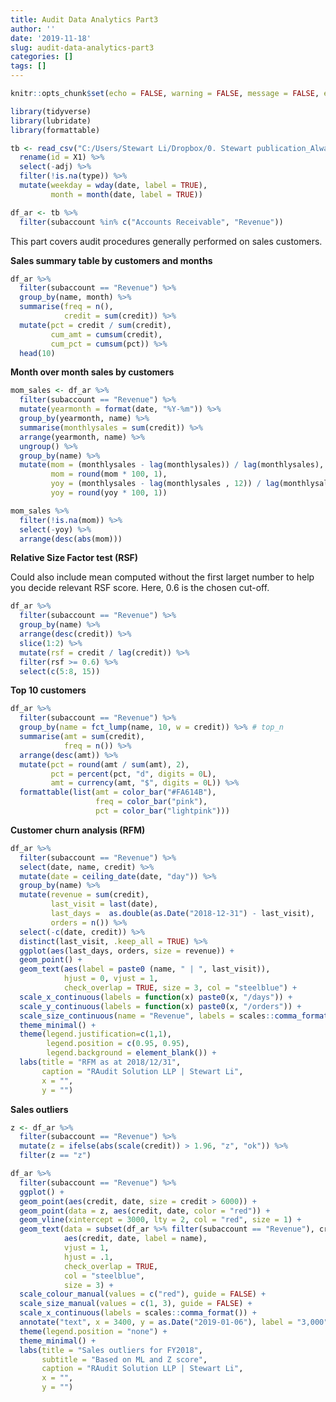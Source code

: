 ```yaml
---
title: Audit Data Analytics Part3
author: ''
date: '2019-11-18'
slug: audit-data-analytics-part3
categories: []
tags: []
---
```



```r
knitr::opts_chunk$set(echo = FALSE, warning = FALSE, message = FALSE, error = FALSE, comment = " ")

library(tidyverse)
library(lubridate)
library(formattable)

tb <- read_csv("C:/Users/Stewart Li/Dropbox/0. Stewart publication_Always updated/stdatascience/dsproject/auditworkpaper/data/gl.csv") %>% 
  rename(id = X1) %>% 
  select(-adj) %>% 
  filter(!is.na(type)) %>% 
  mutate(weekday = wday(date, label = TRUE),
         month = month(date, label = TRUE))

df_ar <- tb %>% 
  filter(subaccount %in% c("Accounts Receivable", "Revenue"))
```


This part covers audit procedures generally performed on sales customers. 


**Sales summary table by customers and months**


```r
df_ar %>% 
  filter(subaccount == "Revenue") %>% 
  group_by(name, month) %>% 
  summarise(freq = n(),
            credit = sum(credit)) %>% 
  mutate(pct = credit / sum(credit),
         cum_amt = cumsum(credit),
         cum_pct = cumsum(pct)) %>% 
  head(10)
```


**Month over month sales by customers**


```r
mom_sales <- df_ar %>% 
  filter(subaccount == "Revenue") %>% 
  mutate(yearmonth = format(date, "%Y-%m")) %>% 
  group_by(yearmonth, name) %>% 
  summarise(monthlysales = sum(credit)) %>% 
  arrange(yearmonth, name) %>% 
  ungroup() %>% 
  group_by(name) %>% 
  mutate(mom = (monthlysales - lag(monthlysales)) / lag(monthlysales),
         mom = round(mom * 100, 1),
         yoy = (monthlysales - lag(monthlysales , 12)) / lag(monthlysales, 12),
         yoy = round(yoy * 100, 1))

mom_sales %>% 
  filter(!is.na(mom)) %>% 
  select(-yoy) %>%  
  arrange(desc(abs(mom)))
```


**Relative Size Factor test (RSF)** 


Could also include mean computed without the first larget number to help you decide relevant RSF score. Here, 0.6 is the chosen cut-off.


```r
df_ar %>% 
  filter(subaccount == "Revenue") %>% 
  group_by(name) %>% 
  arrange(desc(credit)) %>% 
  slice(1:2) %>% 
  mutate(rsf = credit / lag(credit)) %>% 
  filter(rsf >= 0.6) %>% 
  select(c(5:8, 15))
```


**Top 10 customers**


```r
df_ar %>%
  filter(subaccount == "Revenue") %>% 
  group_by(name = fct_lump(name, 10, w = credit)) %>% # top_n
  summarise(amt = sum(credit),
            freq = n()) %>%  
  arrange(desc(amt)) %>%  
  mutate(pct = round(amt / sum(amt), 2),
         pct = percent(pct, "d", digits = 0L),
         amt = currency(amt, "$", digits = 0L)) %>% 
  formattable(list(amt = color_bar("#FA614B"),
                   freq = color_bar("pink"),
                   pct = color_bar("lightpink")))
```


**Customer churn analysis (RFM)**


```r
df_ar %>% 
  filter(subaccount == "Revenue") %>% 
  select(date, name, credit) %>% 
  mutate(date = ceiling_date(date, "day")) %>% 
  group_by(name) %>% 
  mutate(revenue = sum(credit),
         last_visit = last(date),
         last_days =  as.double(as.Date("2018-12-31") - last_visit),
         orders = n()) %>% 
  select(-c(date, credit)) %>% 
  distinct(last_visit, .keep_all = TRUE) %>% 
  ggplot(aes(last_days, orders, size = revenue)) +
  geom_point() +
  geom_text(aes(label = paste0 (name, " | ", last_visit)), 
            hjust = 0, vjust = 1, 
            check_overlap = TRUE, size = 3, col = "steelblue") +
  scale_x_continuous(labels = function(x) paste0(x, "/days")) +
  scale_y_continuous(labels = function(x) paste0(x, "/orders")) +
  scale_size_continuous(name = "Revenue", labels = scales::comma_format()) +
  theme_minimal() +
  theme(legend.justification=c(1,1),
        legend.position = c(0.95, 0.95),
        legend.background = element_blank()) +
  labs(title = "RFM as at 2018/12/31", 
       caption = "RAudit Solution LLP | Stewart Li",
       x = "",
       y = "")
```


**Sales outliers**


```r
z <- df_ar %>% 
  filter(subaccount == "Revenue") %>% 
  mutate(z = ifelse(abs(scale(credit)) > 1.96, "z", "ok")) %>% 
  filter(z == "z")

df_ar %>% 
  filter(subaccount == "Revenue") %>% 
  ggplot() +
  geom_point(aes(credit, date, size = credit > 6000)) +
  geom_point(data = z, aes(credit, date, color = "red")) +
  geom_vline(xintercept = 3000, lty = 2, col = "red", size = 1) +
  geom_text(data = subset(df_ar %>% filter(subaccount == "Revenue"), credit > 3000),
            aes(credit, date, label = name), 
            vjust = 1,
            hjust = .1,
            check_overlap = TRUE, 
            col = "steelblue",
            size = 3) +
  scale_colour_manual(values = c("red"), guide = FALSE) +
  scale_size_manual(values = c(1, 3), guide = FALSE) +
  scale_x_continuous(labels = scales::comma_format()) +
  annotate("text", x = 3400, y = as.Date("2019-01-06"), label = "3,000", size = 3) +
  theme(legend.position = "none") +
  theme_minimal() + 
  labs(title = "Sales outliers for FY2018",
       subtitle = "Based on ML and Z score",
       caption = "RAudit Solution LLP | Stewart Li",
       x = "",
       y = "") 
```
















